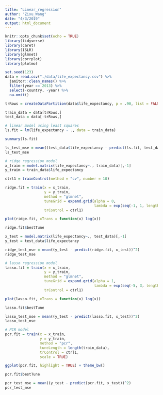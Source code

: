 ```yaml
---
title: "Linear_regression"
author: "Zixu_Wang"
date: "4/3/2019"
output: html_document
---
```


```r
knitr::opts_chunk$set(echo = TRUE)
library(tidyverse)
library(caret)
library(ISLR)
library(glmnet)
library(corrplot)
library(plotmo)
```

```r
set.seed(123)
data = read.csv("./data/life_expectancy.csv") %>% 
  janitor::clean_names() %>% 
  filter(year == 2013) %>% 
  select(-country, -year) %>% 
  na.omit()
```

```r
trRows = createDataPartition(data$life_expectancy, p = .90, list = FALSE)

train_data = data[trRows,]
test_data = data[-trRows,]
```


```r
# linear model using least squares
ls.fit = lm(life_expectancy ~ ., data = train_data)

summary(ls.fit)

ls_test_mse = mean((test_data$life_expectancy - predict(ls.fit, test_data))^2)
ls_test_mse
```

```r
# ridge regression model
x_train = model.matrix(life_expectancy~., train_data)[,-1]
y_train = train_data$life_expectancy

ctrl1 = trainControl(method = "cv", number = 10)

ridge.fit = train(x = x_train, 
                  y = y_train,
                  method = "glmnet",
                  tuneGrid = expand.grid(alpha = 0, 
                                         lambda = exp(seq(-1, 1, length=100))),
                  trControl = ctrl1)

plot(ridge.fit, xTrans = function(x) log(x))

ridge.fit$bestTune

x_test = model.matrix(life_expectancy~., test_data)[,-1]
y_test = test_data$life_expectancy

ridge_test_mse = mean((y_test - predict(ridge.fit, x_test))^2)
ridge_test_mse
```

```r
# lasso regression model
lasso.fit = train(x = x_train, 
                  y = y_train,
                  method = "glmnet",
                  tuneGrid = expand.grid(alpha = 1, 
                                         lambda = exp(seq(-5, 3, length=100))),
                  trControl = ctrl1)

plot(lasso.fit, xTrans = function(x) log(x))

lasso.fit$bestTune

lasso_test_mse = mean((y_test - predict(lasso.fit, x_test))^2)
lasso_test_mse
```

```r
# PCR model
pcr.fit = train(x = x_train, 
                y = y_train,
                method = "pcr",
                tuneLength = length(train_data),
                trControl = ctrl1,
                scale = TRUE)

ggplot(pcr.fit, highlight = TRUE) + theme_bw()

pcr.fit$bestTune

pcr_test_mse = mean((y_test - predict(pcr.fit, x_test))^2)
pcr_test_mse
```

